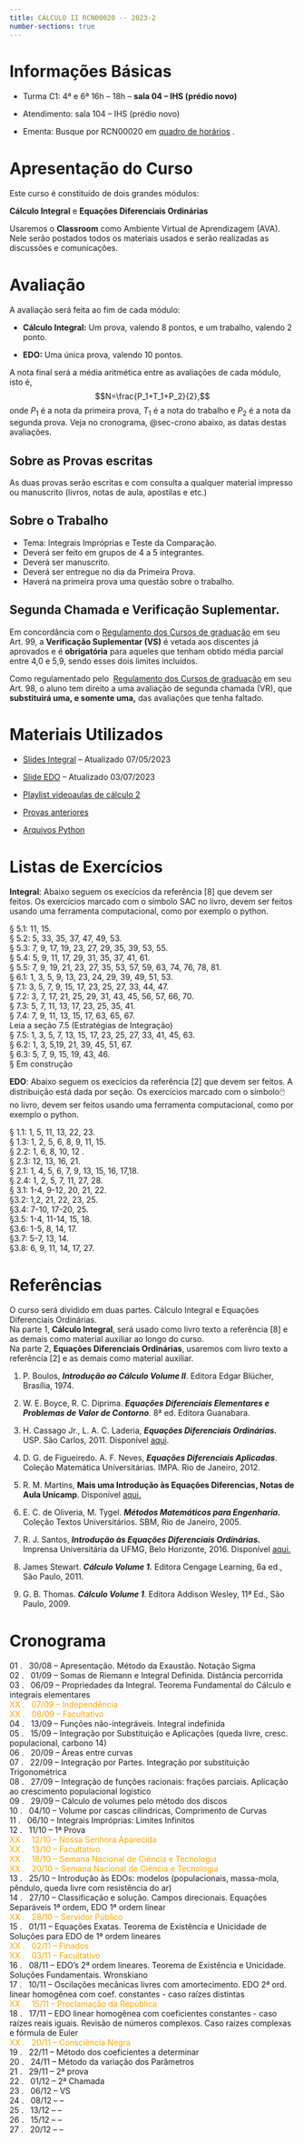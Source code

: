 ```yaml
---
title: CÁLCULO II RCN00020 -- 2023-2
number-sections: true
---
```

# Informações Básicas

-  Turma C1: 4ª e 6ª 16h -- 18h -- **sala 04 -- IHS (prédio novo)**

-  Atendimento: sala 104 -- IHS (prédio novo)

-  Ementa: Busque por RCN00020 em [quadro de horários](https://app.uff.br/graduacao/quadrodehorarios/) .

# Apresentação do Curso

Este curso é constituído de dois grandes módulos:

**Cálculo Integral** e **Equações Diferenciais Ordinárias**

Usaremos o **Classroom** como Ambiente Virtual de Aprendizagem (AVA). Nele serão postados todos os materiais usados e serão realizadas as discussões e comunicações.

# Avaliação

A avaliação será feita ao fim de cada módulo:

- **Cálculo Integral:** Um prova, valendo 8 pontos, e um trabalho, valendo 2 ponto.

- **EDO:** Uma única prova, valendo 10 pontos.

A nota final será a média aritmética entre as avaliações de cada módulo, isto é, 
$$N=\frac{P_1+T_1+P_2}{2},$$
onde $P_1$ é a nota da primeira prova, $T_1$ é a nota do trabalho e $P_2$ é a nota da segunda prova. Veja no cronograma, @sec-crono abaixo, as datas destas avaliações. 

## Sobre as Provas escritas

As duas provas serão escritas e com consulta a qualquer material impresso ou manuscrito (livros, notas de aula, apostilas e etc.)


## Sobre o Trabalho

- Tema: Integrais Impróprias e Teste da Comparação. 
- Deverá ser feito em grupos de 4 a 5 integrantes.
- Deverá ser manuscrito.
- Deverá ser entregue no dia da Primeira Prova. 
- Haverá na primeira prova uma questão sobre o trabalho.

## Segunda Chamada e Verificação Suplementar.

Em concordância com o [Regulamento dos Cursos de graduação](http://www.uff.br/sites/default/files/001-2015_regulamento_do_curso_de_graduacao_0.pdf) em seu Art. 99, a **Verificação Suplementar (VS)** é vetada aos discentes já aprovados e é **obrigatória** para aqueles que tenham obtido média parcial entre 4,0 e 5,9, sendo esses dois limites incluídos.

Como regulamentado pelo  [Regulamento dos Cursos de graduação](http://www.uff.br/sites/default/files/001-2015_regulamento_do_curso_de_graduacao_0.pdf) em seu Art. 98, o aluno tem direito a uma avaliação de segunda chamada (VR), que **substituirá uma, e somente uma,** das avaliações que tenha faltado.

# Materiais Utilizados

-   [Slides Integral](https://mega.nz/file/nU8BWIgS#bQRFns7nNhfOyAqZM-fUhPI6ZSBoAxfKdyyE57BTPo0) -- Atualizado 07/05/2023

-   [Slide EDO](https://mega.nz/file/yIcwAL4D#fSiEsU6gSyeCdIbsd9kedreIEwj4Ol0w-rvgAOTe_Ng) -- Atualizado 03/07/2023

-   [Playlist videoaulas de cálculo 2](https://youtube.com/playlist?list=PLMbyf27J7J7iKWn_2dpxRE1SMeosAZTEY)

-   [Provas anteriores](https://drive.google.com/drive/folders/1vo8lpGdbSg7IiUjImOUXegAgEbbAwhK3?usp=sharing)

-   [Arquivos Python](https://drive.google.com/drive/folders/1W8BtIjg4IzpDbCOs62NCT-WJH8SwVk44)

# Listas de Exercícios

**Integral**: Abaixo seguem os execícios da referência \[8\] que devem ser feitos. Os exercícios marcado com o símbolo SAC no livro, devem ser feitos usando uma ferramenta computacional, como por exemplo o python.

§ 5.1: 11, 15.\
§ 5.2: 5, 33, 35, 37, 47, 49, 53.\
§ 5.3: 7, 9, 17, 19, 23, 27, 29, 35, 39, 53, 55.\
§ 5.4: 5, 9, 11, 17, 29, 31, 35, 37, 41, 61.\
§ 5.5: 7, 9, 19, 21, 23, 27, 35, 53, 57, 59, 63, 74, 76, 78, 81.\
§ 6.1: 1, 3, 5, 9, 13, 23, 24, 29, 39, 49, 51, 53.\
§ 7.1: 3, 5, 7, 9, 15, 17, 23, 25, 27, 33, 44, 47.\
§ 7.2: 3, 7, 17, 21, 25, 29, 31, 43, 45, 56, 57, 66, 70.\
§ 7.3: 5, 7, 11, 13, 17, 23, 25, 35, 41.\
§ 7.4: 7, 9, 11, 13, 15, 17, 63, 65, 67.\
Leia a seção 7.5 (Estratégias de Integração)\
§ 7.5: 1, 3, 5, 7, 13, 15, 17, 23, 25, 27, 33, 41, 45, 63.\
§ 6.2: 1, 3, 5,19, 21, 39, 45, 51, 67.\
§ 6.3: 5, 7, 9, 15, 19, 43, 46.\
§ Em construção

**EDO**: Abaixo seguem os execícios da referência \[2\] que devem ser feitos. A distribuição está dada por seção. Os exercícios marcado com o símbolo🖱️​ no livro, devem ser feitos usando uma ferramenta computacional, como por exemplo o python.

§ 1.1: 1, 5, 11, 13, 22, 23.\
§ 1.3: 1, 2, 5, 6, 8, 9, 11, 15.\
§ 2.2: 1, 6, 8, 10, 12 .\
§ 2.3: 12, 13, 16, 21.\
§ 2.1: 1, 4, 5, 6, 7, 9, 13, 15, 16, 17,18.\
§ 2.4: 1, 2, 5, 7, 11, 27, 28.\
§ 3.1: 1-4, 9-12, 20, 21, 22.\
§3.2: 1,2, 21, 22, 23, 25.\
§3.4: 7-10, 17-20, 25.\
§3.5: 1-4, 11-14, 15, 18.\
§3.6: 1-5, 8, 14, 17.\
§3.7: 5-7, 13, 14.\
§3.8: 6, 9, 11, 14, 17, 27.

# Referências

O curso será dividido em duas partes. Cálculo Integral e Equações Diferenciais Ordinárias.\
Na parte 1, **Cálculo Integral**, será usado como livro texto a referência \[8\] e as demais como material auxiliar ao longo do curso. \
Na parte 2, **Equações Diferenciais Ordinárias**, usaremos com livro texto a referência \[2\] e as demais como material auxiliar.

1.  P. Boulos, ***Introdução ao Cálculo Volume II***. Editora Edgar Blücher, Brasília, 1974.

2.  W. E. Boyce, R. C. Diprima. ***Equações Diferenciais Elementares e Problemas de Valor de Contorno***. 8ª ed. Editora Guanabara.

3.  H. Cassago Jr., L. A. C. Laderia, ***Equações Diferenciais Ordinárias.*** USP. São Carlos, 2011. Disponível [aqui](https://sites.icmc.usp.br/tiago/index.html/assets/herminio_ladeira2.pdf).

4.  D. G. de Figueiredo. A. F. Neves, ***Equações Diferenciais Aplicadas***. Coleção Matemática Universitárias. IMPA. Rio de Janeiro, 2012.

5.  R. M. Martins, **Mais uma Introdução às Equações Diferencias, Notas de Aula Unicamp**. Disponível [aqui.](http://www.ime.unicamp.br/~rmiranda/notas-de-aula-ma311/notas-de-aula-ma311.pdf)

6.  E. C. de Oliveria, M. Tygel. ***Métodos Matemáticos para Engenharia.*** Coleção Textos Universitários. SBM, Rio de Janeiro, 2005.

7.  R. J. Santos, ***Introdução às Equações Diferenciais Ordinárias.*** Imprensa Universitária da UFMG, Belo Horizonte, 2016. Disponível [aqui.](https://regijs.github.io/index.html)

8.  James Stewart. ***Cálculo Volume 1.*** Editora Cengage Learning, 6a ed., São Paulo, 2011.

9.  G. B. Thomas. ***Cálculo Volume 1***. Editora Addison Wesley, 11ª Ed., São Paulo, 2009.

# Cronograma {#sec-crono}

01 . &nbsp; 30/08  --  Apresentação. Método da Exaustão. Notação Sigma \
02 . &nbsp; 01/09  --  Somas de Riemann e Integral Definida. Distância percorrida \
03 . &nbsp; 06/09  --  Propriedades da Integral. Teorema Fundamental do Cálculo e integrais elementares \
<span style="color:orange"> XX . &nbsp; 07/09  --  Independência </span> \
<span style="color:orange"> XX . &nbsp; 08/09  --  Facultativo </span> \
04 . &nbsp; 13/09  --  Funções não-integráveis. Integral indefinida \
05 . &nbsp; 15/09  --  Integração por Substituição e Aplicações (queda livre, cresc. populacional, carbono 14) \
06 . &nbsp; 20/09  --  Áreas entre curvas \
07 . &nbsp; 22/09  --  Integração por Partes. Integração por substituição Trigonométrica \
08 . &nbsp; 27/09  --  Integração de funções racionais: frações parciais. Aplicação ao crescimento populacional logístico \
09 . &nbsp; 29/09  --  Cálculo de volumes pelo método dos discos \
10 . &nbsp; 04/10  --  Volume por cascas cilíndricas, Comprimento de Curvas \
11 . &nbsp; 06/10  --  Integrais Impróprias: Limites Infinitos \
12 . &nbsp; 11/10  --  1ª Prova \
<span style="color:orange"> XX . &nbsp; 12/10  --  Nossa Senhora Aparecida </span> \
<span style="color:orange"> XX . &nbsp; 13/10  --  Facultativo </span> \
<span style="color:orange"> XX . &nbsp; 18/10  --  Semana Nacional de Ciência e Tecnologia </span> \
<span style="color:orange"> XX . &nbsp; 20/10  --  Semana Nacional de Ciência e Tecnologia </span> \
13 . &nbsp; 25/10  --  Introdução às EDOs: modelos (populacionais, massa-mola, pêndulo, queda livre com resistência do ar) \
14 . &nbsp; 27/10  --  Classificação e solução. Campos direcionais. Equações Separáveis 1ª ordem, EDO 1ª ordem linear \
<span style="color:orange"> XX . &nbsp; 28/10  --  Servidor Público </span> \
15 . &nbsp; 01/11  --  Equações Exatas. Teorema de Existência e Unicidade de Soluções para EDO de 1ª ordem lineares \
<span style="color:orange"> XX . &nbsp; 02/11  --  Finados </span> \
<span style="color:orange"> XX . &nbsp; 03/11  --  Facultativo </span> \
16 . &nbsp; 08/11  --  EDO’s 2ª ordem lineares. Teorema de Existência e Unicidade. Soluções Fundamentais. Wronskiano \
17 . &nbsp; 10/11  --  Oscilações mecânicas livres com amortecimento. EDO 2ª ord. linear homogênea com coef. constantes - caso raízes distintas \
<span style="color:orange"> XX . &nbsp; 15/11  --  Proclamação da República </span> \
18 . &nbsp; 17/11  --  EDO linear homogênea com coeficientes constantes - caso raízes reais iguais. Revisão de números complexos. Caso raízes complexas e fórmula de Euler \
<span style="color:orange"> XX . &nbsp; 20/11  --  Consciência Negra </span> \
19 . &nbsp; 22/11  --  Método dos coeficientes a determinar \
20 . &nbsp; 24/11  --  Método da variação dos Parâmetros \
21 . &nbsp; 29/11  --  2ª prova \
22 . &nbsp; 01/12  --  2ª Chamada \
23 . &nbsp; 06/12  --  VS \
24 . &nbsp; 08/12  --   --  \
25 . &nbsp; 13/12  --   --  \
26 . &nbsp; 15/12  --   --  \
27 . &nbsp; 20/12  --   --  \